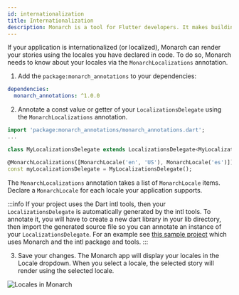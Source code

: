 ```yaml
---
id: internationalization
title: Internationalization
description: Monarch is a tool for Flutter developers. It makes building beautiful apps a simpler and faster experience.
---
```


If your application is internationalized (or localized), Monarch can render your 
stories using the locales you have declared in code. To do so, Monarch 
needs to know about your locales via the `MonarchLocalizations` annotation. 

1. Add the `package:monarch_annotations` to your dependencies:
```yaml
dependencies:
  monarch_annotations: ^1.0.0
``` 

2. Annotate a const value or getter of your `LocalizationsDelegate` using the 
`MonarchLocalizations` annotation. 
```dart
import 'package:monarch_annotations/monarch_annotations.dart';
...

class MyLocalizationsDelegate extends LocalizationsDelegate<MyLocalizations> {...}

@MonarchLocalizations([MonarchLocale('en', 'US'), MonarchLocale('es')])
const myLocalizationsDelegate = MyLocalizationsDelegate();
```
The `MonarchLocalizations` annotation takes a list of `MonarchLocale` items. Declare 
a `MonarchLocale` for each locale your application supports.

:::info
If your project uses the Dart intl tools, then your `LocalizationsDelegate` is automatically 
generated by the intl tools. To annotate it, you will have to create a new dart library 
in your lib directory, then import the generated source file so you can annotate an 
instance of your `LocalizationsDelegate`. For an example see 
[this sample project](https://github.com/Dropsource/monarch_samples/tree/monorepo/samples_intl_tools) 
which uses Monarch and the intl package and tools.
:::

3. Save your changes. The Monarch app will display your locales in the Locale dropdown.
When you select a locale, the selected story will render using the selected locale.

<img className="docs-screenshot macos" alt="Locales in Monarch" src={macos_locale_dropdown_en_es} />
